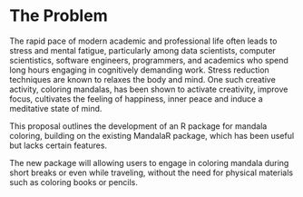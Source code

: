 # The Problem
<!-- 
Outlining the issue / weak point / problem to be solved by this proposal. This should be a compelling section that sets the reader up for the next section - the proposed solution!

It is important to cover:

 - [ ] What the problem is
 - [ ] Who it affects
 - [ ] Have there been previous attempts to resolve the problem
 - [ ] Why it should be tackled
-->

The rapid pace of modern academic and professional life often leads to stress and mental fatigue, particularly among data scientists, computer scientistics, software engineers, programmers, and academics who spend long hours engaging in cognitively demanding work. Stress reduction techniques  are known to relaxes the body and mind. One such creative activity, coloring mandalas, has been shown to activate creativity, improve focus, cultivates the feeling of happiness, inner peace and induce a meditative state of mind.

This proposal outlines the development of an R package for mandala coloring, building on the existing MandalaR package, which has been useful but lacks certain features. 

The new package will allowing users to engage in coloring mandala during short breaks or even while traveling, without the need for physical materials such as coloring books or pencils.
